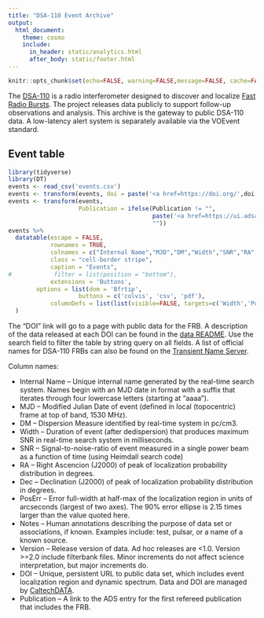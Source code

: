 ```yaml
---
title: "DSA-110 Event Archive"
output:
  html_document:
    theme: cosmo
    include:
      in_header: static/analytics.html
      after_body: static/footer.html
---
```


```r
knitr::opts_chunk$set(echo=FALSE, warning=FALSE,message=FALSE, cache=FALSE)
```

The [DSA-110](https://deepsynoptic.org) is a radio interferometer designed to discover and localize [Fast Radio Bursts](https://en.wikipedia.org/wiki/Fast_radio_burst). The project releases data publicly to support follow-up observations and analysis. This archive is the gateway to public DSA-110 data. A low-latency alert system is separately available via the VOEvent standard.

## Event table

```r
library(tidyverse)
library(DT)
events <- read_csv('events.csv')
events <- transform(events, doi = paste('<a href=https://doi.org/',doi,'>',doi,'</a>',sep=""))
events <- transform(events, 
                    Publication = ifelse(Publication != "", 
                                         paste('<a href=https://ui.adsabs.harvard.edu/abs/', Publication, '>', Publication, '</a>', sep=""), 
                                         ""))
events %>%
  datatable(escape = FALSE,
            rownames = TRUE, 
            colnames = c("Internal Name","MJD","DM","Width","SNR","RA","Dec","PosErr","Notes","Version","DOI", "Publication"),
            class = "cell-border stripe", 
            caption = "Events",
#            filter = list(position = "bottom"),
            extensions = 'Buttons',
	    options = list(dom = 'Bfrtip',
            	    buttons = c('colvis', 'csv', 'pdf'),
		    columnDefs = list(list(visible=FALSE, targets=c('Width','Publication'))))
  )

```

The "DOI" link will go to a page with public data for the FRB. A description of the data released at each DOI can be found in the [data README](data.rtf). Use the search field to filter the table by string query on all fields. A list of official names for DSA-110 FRBs can also be found on the [Transient Name Server](https://www.wis-tns.org/search?&discovered_period_value=&discovered_period_units=months&unclassified_at=0&classified_sne=0&include_frb=1&name=&name_like=0&isTNS_AT=all&public=all&ra=&decl=&radius=&coords_unit=arcsec&reporting_groupid%5B%5D=132&groupid%5B%5D=null&classifier_groupid%5B%5D=null&objtype%5B%5D=null&at_type%5B%5D=5&date_start%5Bdate%5D=&date_end%5Bdate%5D=&discovery_mag_min=&discovery_mag_max=&internal_name=&discoverer=&classifier=&spectra_count=&redshift_min=&redshift_max=&hostname=&ext_catid=&ra_range_min=&ra_range_max=&decl_range_min=&decl_range_max=&discovery_instrument%5B%5D=null&classification_instrument%5B%5D=null&associated_groups%5B%5D=null&official_discovery=0&official_classification=0&at_rep_remarks=&class_rep_remarks=&frb_repeat=all&frb_repeater_of_objid=&frb_measured_redshift=0&frb_dm_range_min=&frb_dm_range_max=&frb_rm_range_min=&frb_rm_range_max=&frb_snr_range_min=&frb_snr_range_max=&frb_flux_range_min=&frb_flux_range_max=&num_page=50&display%5Bredshift%5D=1&display%5Bhostname%5D=1&display%5Bhost_redshift%5D=1&display%5Bsource_group_name%5D=1&display%5Bclassifying_source_group_name%5D=1&display%5Bdiscovering_instrument_name%5D=0&display%5Bclassifing_instrument_name%5D=0&display%5Bprograms_name%5D=0&display%5Binternal_name%5D=1&display%5BisTNS_AT%5D=0&display%5Bpublic%5D=1&display%5Bend_pop_period%5D=0&display%5Bspectra_count%5D=1&display%5Bdiscoverymag%5D=1&display%5Bdiscmagfilter%5D=1&display%5Bdiscoverydate%5D=1&display%5Bdiscoverer%5D=1&display%5Bremarks%5D=0&display%5Bsources%5D=0&display%5Bbibcode%5D=0&display%5Bext_catalogs%5D=0).
 
Column names:

- Internal Name -- Unique internal name generated by the real-time search system. Names begin with an MJD date in <yymmdd> format with a suffix that iterates through four lowercase letters (starting at "aaaa").
- MJD -- Modified Julian Date of event (defined in local (topocentric) frame at top of band, 1530 MHz).
- DM -- Dispersion Measure identified by real-time system in pc/cm3.
- Width -- Duration of event (after dedispersion) that produces maximum SNR in real-time search system in milliseconds.
- SNR -- Signal-to-noise-ratio of event measured in a single power beam as a function of time (using Heimdall search code)
- RA -- Right Ascencion (J2000) of peak of localization probability distribution in degrees.
- Dec -- Declination (J2000) of peak of localization probability distribution in degrees.
- PosErr -- Error full-width at half-max of the localization region in units of arcseconds (largest of two axes). The 90\% error ellipse is 2.15 times larger than the value quoted here.
- Notes -- Human annotations describing the purpose of data set or associations, if known. Examples include: test, pulsar, or a name of a known source.
- Version -- Release version of data. Ad hoc releases are <1.0. Version >=2.0 include filterbank files. Minor increments do not affect science interpretation, but major increments do.
- DOI -- Unique, persistent URL to public data set, which includes event localization region and dynamic spectrum. Data and DOI are managed by [CaltechDATA](https://data.caltech.edu).
- Publication -- A link to the ADS entry for the first refereed publication that includes the FRB.

